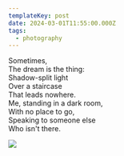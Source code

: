 ```yaml
---
templateKey: post
date: 2024-03-01T11:55:00.000Z
tags:
  - photography
---
```

Sometimes,<br/>
The dream is the thing:<br/>
Shadow-split light<br/>
Over a staircase<br/>
That leads nowhere.<br/>
Me, standing in a dark room,<br/>
With no place to go,<br/>
Speaking to someone else<br/>
Who isn't there.

![](../../assets/photos/20240301-IMG_8945.jpg)